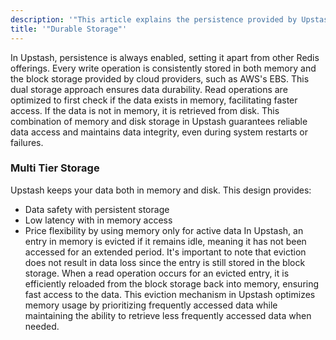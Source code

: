 ```yaml
---
description: '"This article explains the persistence provided by Upstash databases."'
title: '"Durable Storage"'
---
```

In Upstash, persistence is always enabled, setting it apart from other Redis
offerings. Every write operation is consistently stored in both memory and the
block storage provided by cloud providers, such as AWS's EBS. This dual storage
approach ensures data durability. Read operations are optimized to first check
if the data exists in memory, facilitating faster access. If the data is not in
memory, it is retrieved from disk. This combination of memory and disk storage
in Upstash guarantees reliable data access and maintains data integrity, even
during system restarts or failures.
### Multi Tier Storage
Upstash keeps your data both in memory and disk. This design provides:
- Data safety with persistent storage
- Low latency with in memory access
- Price flexibility by using memory only for active data
In Upstash, an entry in memory is evicted if it remains idle, meaning it has not
been accessed for an extended period. It's important to note that eviction does
not result in data loss since the entry is still stored in the block storage.
When a read operation occurs for an evicted entry, it is efficiently reloaded
from the block storage back into memory, ensuring fast access to the data. This
eviction mechanism in Upstash optimizes memory usage by prioritizing frequently
accessed data while maintaining the ability to retrieve less frequently accessed
data when needed.